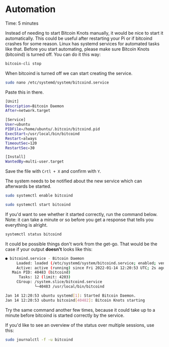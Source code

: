 
# Automation

<Callout emoji="&#x2139;">
	Time: 5 minutes
</Callout>

Instead of needing to start Bitcoin Knots manually, it would be nice to start it automatically. This could be useful after restarting your Pi or if bitcoind crashes for some reason. Linux has systemd services for automated tasks like that. Before you start automating, please make sure Bitcoin Knots \(bitcoind\) is turned off. You can do it this way:

```bash
bitcoin-cli stop
```

When bitcoind is turned off we can start creating the service.

```bash
sudo nano /etc/systemd/system/bitcoind.service
```

Paste this in there.

```bash
[Unit]
Description=Bitcoin Daemon
After=network.target

[Service]
User=ubuntu
PIDFile=/home/ubuntu/.bitcoin/bitcoind.pid
ExecStart=/usr/local/bin/bitcoind
Restart=always
TimeoutSec=120
RestartSec=30

[Install]
WantedBy=multi-user.target
```

Save the file with `Crtl + X` and confirm with `Y`.

The system needs to be notified about the new service which can afterwards be started.

```bash
sudo systemctl enable bitcoind
```

```bash
sudo systemctl start bitcoind
```

If you'd want to see whether it started correctly, run the command below. Note: it can take a minute or so before you get a response that tells you everything is alright.

```bash
systemctl status bitcoind
```

It could be possible things don't work from the get-go. That would be the case if your output **doesn't** looks like this:

```bash
● bitcoind.service - Bitcoin Daemon
     Loaded: loaded (/etc/systemd/system/bitcoind.service; enabled; vendor preset: enabled)
     Active: active (running) since Fri 2022-01-14 12:20:53 UTC; 2s ago
   Main PID: 40483 (bitcoind)
      Tasks: 12 (limit: 4203)
     CGroup: /system.slice/bitcoind.service
             └─40483 /usr/local/bin/bitcoind

Jan 14 12:20:53 ubuntu systemd[1]: Started Bitcoin Daemon.
Jan 14 12:20:53 ubuntu bitcoind[40482]: Bitcoin Knots starting
```

Try the same command another few times, because it could take up to a minute before bitcoind is started correctly by the service.

If you'd like to see an overview of the status over multiple sessions, use this:

```bash
sudo journalctl -f -u bitcoind
```
